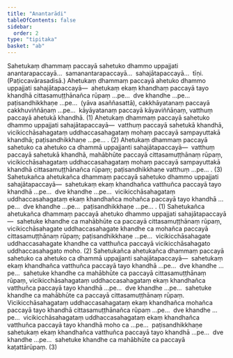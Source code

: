```yaml
---
title: "Anantarādi"
tableOfContents: false
sidebar:
  order: 2
type: "tipitaka"
basket: "ab"
---
```



<DynamicBreadcrumb />

<Division number="78">

<Paragraph number="214">
Sahetukaṃ dhammaṃ paccayā sahetuko dhammo uppajjati anantarapaccayā…  samanantarapaccayā…  sahajātapaccayā…  tīṇi. (Paṭiccavārasadisā.)
</Paragraph>

<Paragraph number="215">
Ahetukaṃ dhammaṃ paccayā ahetuko dhammo uppajjati sahajātapaccayā—  ahetukaṃ ekaṃ khandhaṃ paccayā tayo khandhā cittasamuṭṭhānañca rūpaṃ …pe…  dve khandhe …pe…  paṭisandhikkhaṇe …pe…  (yāva asaññasattā), cakkhāyatanaṃ paccayā cakkhuviññāṇaṃ …pe…  kāyāyatanaṃ paccayā kāyaviññāṇaṃ, vatthuṃ paccayā ahetukā khandhā. (1)
</Paragraph>

<Paragraph number="216">
Ahetukaṃ dhammaṃ paccayā sahetuko dhammo uppajjati sahajātapaccayā—  vatthuṃ paccayā sahetukā khandhā, vicikicchāsahagataṃ uddhaccasahagataṃ mohaṃ paccayā sampayuttakā khandhā; paṭisandhikkhaṇe …pe… . (2)
</Paragraph>

<Paragraph number="217">
Ahetukaṃ dhammaṃ paccayā sahetuko ca ahetuko ca dhammā uppajjanti sahajātapaccayā—  vatthuṃ paccayā sahetukā khandhā, mahābhūte paccayā cittasamuṭṭhānaṃ rūpaṃ, vicikicchāsahagataṃ uddhaccasahagataṃ mohaṃ paccayā sampayuttakā khandhā cittasamuṭṭhānañca rūpaṃ; paṭisandhikkhaṇe vatthuṃ …pe… . (3)
</Paragraph>

</Division>
<Division number="79">

<Paragraph number="218">
Sahetukañca ahetukañca dhammaṃ paccayā sahetuko dhammo uppajjati sahajātapaccayā—  sahetukaṃ ekaṃ khandhañca vatthuñca paccayā tayo khandhā …pe…  dve khandhe …pe…  vicikicchāsahagataṃ uddhaccasahagataṃ ekaṃ khandhañca mohañca paccayā tayo khandhā …pe…  dve khandhe …pe…  paṭisandhikkhaṇe …pe… . (1)
</Paragraph>

<Paragraph number="219">
Sahetukañca ahetukañca dhammaṃ paccayā ahetuko dhammo uppajjati sahajātapaccayā—  sahetuke khandhe ca mahābhūte ca paccayā cittasamuṭṭhānaṃ rūpaṃ, vicikicchāsahagate uddhaccasahagate khandhe ca mohañca paccayā cittasamuṭṭhānaṃ rūpaṃ; paṭisandhikkhaṇe …pe…  vicikicchāsahagate uddhaccasahagate khandhe ca vatthuñca paccayā vicikicchāsahagato uddhaccasahagato moho. (2)
</Paragraph>

<Paragraph number="220">
Sahetukañca ahetukañca dhammaṃ paccayā sahetuko ca ahetuko ca dhammā uppajjanti sahajātapaccayā—  sahetukaṃ ekaṃ khandhañca vatthuñca paccayā tayo khandhā …pe…  dve khandhe …pe…  sahetuke khandhe ca mahābhūte ca paccayā cittasamuṭṭhānaṃ rūpaṃ, vicikicchāsahagataṃ uddhaccasahagataṃ ekaṃ khandhañca vatthuñca paccayā tayo khandhā …pe…  dve khandhe …pe…  sahetuke khandhe ca mahābhūte ca paccayā cittasamuṭṭhānaṃ rūpaṃ. Vicikicchāsahagataṃ uddhaccasahagataṃ ekaṃ khandhañca mohañca paccayā tayo khandhā cittasamuṭṭhānañca rūpaṃ …pe…  dve khandhe …pe…  vicikicchāsahagataṃ uddhaccasahagataṃ ekaṃ khandhañca vatthuñca paccayā tayo khandhā moho ca …pe…  paṭisandhikkhaṇe sahetukaṃ ekaṃ khandhañca vatthuñca paccayā tayo khandhā …pe…  dve khandhe …pe…  sahetuke khandhe ca mahābhūte ca paccayā kaṭattārūpaṃ. (3)
</Paragraph>
</Division>